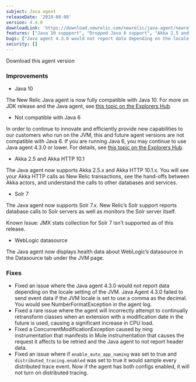 ```yaml
---
subject: Java agent
releaseDate: '2018-08-08'
version: 4.4.0
downloadLink: 'https://download.newrelic.com/newrelic/java-agent/newrelic-agent/4.4.0/'
features: ["Java 10 suppport", "Dropped Java 6 support", "Akka 2.5 and Akka HTTP 10.1", "Solr 7", "WebLogic datasource"]
bugs: ["Java agent 4.3.0 would not report data depending on the locale setting of the JVM", "Agent could cause significant increase in CPU load", "Fixed a ConcurrentModificationException caused by ning instrumentation", "Fixed issue with auto app naming and distributed tracing"]
security: []
---
```


<ButtonGroup>
  <ButtonLink
    role="button"
    to="https://download.newrelic.com/newrelic/java-agent/newrelic-agent/4.4.0/"
    variant="primary"
  >
    Download this agent version
  </ButtonLink>
</ButtonGroup>

### Improvements

* Java 10

The New Relic Java agent is now fully compatible with Java 10. For more on JDK release and the Java agent, see [this topic on the Explorers Hub](https://discuss.newrelic.com/t/jdk-releases-and-the-java-agent/55013).

* Not compatible with Java 6

In order to continue to innovate and efficiently provide new capabilities to our customers who run on the JVM, this and future agent versions are not compatible with Java 6. If you are running Java 6, you may continue to use Java agent 4.3.0 or lower. For details, see [this topic on the Explorers Hub](https://discuss.newrelic.com/t/with-support-for-java-10-new-relic-deprecates-java-6/57738).

* Akka 2.5 and Akka HTTP 10.1

The Java agent now supports Akka 2.5.x and Akka HTTP 10.1.x. You will see your Akka HTTP calls as New Relic transactions, see the hand-offs between Akka actors, and understand the calls to other databases and services.

* Solr 7

The Java agent now supports Solr 7.x. New Relic’s Solr support reports database calls to Solr servers as well as monitors the Solr server itself.

Known Issue: JMX stats collection for Solr 7 isn't supported as of this release.

* WebLogic datasource

The Java agent now displays health data about WebLogic’s datasource in the Datasource tab under the JVM page.

### Fixes

* Fixed an issue where the Java agent 4.3.0 would not report data depending on the locale setting of the JVM. Java Agent 4.3.0 failed to send event data if the JVM locale is set to use a comma as the decimal. You would see NumberFormatException in the agent log.
* Fixed a rare issue where the agent will incorrectly attempt to continually retransform classes when an extension with a modification date in the future is used, causing a significant increase in CPU load.
* Fixed a ConcurrentModificationException caused by ning instrumentation that manifests in Mule instrumentation that causes the request it affects to be retried and the Java agent to not report header data.
* Fixed an issue where if `enable_auto_app_naming` was set to true and `distributed_tracing.enabled` was set to true it would sample every distributed trace event. Now if the agent has both configs enabled, it will not turn on distributed tracing.
